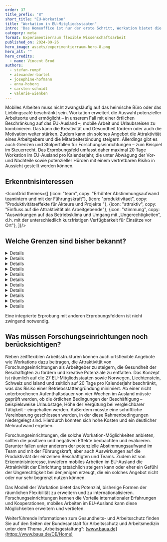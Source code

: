 ```yaml
---
order: 37
title_prefix: "8"
short_title: "EU-Workation"
title: "Workation in EU-Mitgliedsstaaten"
intro: 'Das Homeoffice ist nur der erste Schritt, Workation bietet die Möglichkeit, noch ortsflexibler zu arbeiten. Im Erprobungsfeld „Workation in EU-Mitgliedsstaaten“ geht es darum, mobiles Arbeiten und Urlaubsreisen zu verbinden.'
category: meta
format: Experimentierraum flexible Wissenschaftsarbeit
published_on: 2024-09-26
hero_image: assets/experimentierraum-hero-8.png
hero_alt: ""
hero_credits:
  - name: Vincent Brod
authors:
  - stefan-rumpf
  - alexander-bartel
  - josephine-hofmann
  - anna-hoberg
  - carsten-schmidt
  - valerie-wienken
---
```


<Leadin>Mobiles Arbeiten</Leadin> muss nicht zwangsläufig auf das heimische Büro oder das Lieblingscafé beschränkt sein. Workation erweitert die Auswahl potenzieller Arbeitsorte und ermöglicht – in unserem Fall mit einer örtlichen Beschränkung auf das EU-Ausland –, mobile Arbeit und Urlaubsreisen zu kombinieren. Das kann die Kreativität und Gesundheit fördern oder auch die Motivation weiter stärken. Zudem kann ein solches Angebot die Attraktivität eines Arbeitgebers und die Mitarbeiterbindung steigern. Allerdings gibt es auch Grenzen und Stolperfallen für Forschungseinrichtungen – zum Beispiel im Steuerrecht. Das Erprobungsfeld umfasst daher maximal 20 Tage Workation im EU-Ausland pro Kalenderjahr, die unter Abwägung der Vor- und Nachteile sowie potenzieller Hürden mit einem vertretbaren Risiko in Aussicht gestellt werden können.

## Erkenntnisinteressen

<IconGrid themes={[
  {icon: "team", copy: "Erhöhter Abstimmungsaufwand teamintern und mit der Führungskraft"},
  {icon: "produktivitaet", copy: "Produktivitätseffekte für Akteure und Projekte "},
  {icon: "attraktiv", copy: "Einfluss auf die Attraktivität als Arbeitgebende"},
  {icon: "stimmung", copy: "Auswirkungen auf das Betriebsklima und Umgang mit „Ungerechtigkeiten“, d.h. mit der unterschiedlich kurzfristigen Verfügbarkeit für Einsätze vor Ort"},
]}/>

## Welche Grenzen sind bisher bekannt?

<DetailsGroup>

<Details summary="Arbeitsrechtliche Grenzen">

- Vor Ort gilt der lokale Arbeitsschutz, zum Beispiel lokale Arbeitszeitgesetze.
- Reisekalender müssen zur Risikobegrenzung von der mobil arbeitenden Person geführt und beim Arbeitgeber eingereicht werden, um eine Überschreitung der festgelegten Tage überprüfen zu können.
- Zu klären ist, ob die Absprachen zur Arbeit im Ausland in einer schriftlichen Vereinbarung mit den Beschäftigten festgehalten werden sollten/müssten. Dazu gehören insbesondere die Übernahme von Kosten, das Recht zur Beendigung des Auslandsaufenthalts und weitere Absprachen. Andererseits könnte eine schriftliche Vereinbarung dazu führen, dass der Arbeitgeber verpflichtet ist, den Telearbeitsplatz auf Arbeitsschutzsicherheit hin zu prüfen und ggf. auszustatten.

</Details>

<Details summary="Technische Grenzen">

- Grundsätzlich gilt die Datenschutzgrundverordnung (DSGVO). Trotz europäischer Regelung existiert indes ein unterschiedlicher Umgang mit Daten in den verschiedenen Ländern.
- Regelungsbedarf von Zusatzkosten, z. B. Mobilfunkkosten im Ausland oder bei Austausch von defektem Endgerät im Ausland

</Details>

<Details summary="Prozessuale Grenzen">

- Richtlinie „Arbeiten im Ausland“ zusätzlich zur (Gesamt-)Betriebsvereinbarung mobile Arbeit oder ergänzt um Zusatzregelungen (bestehende OAs, IT-Anwendungen etc.) – ein klarer, verbindlicher Rahmen für die Organisation ist wichtig, da die Überschreitung rechtlicher Grenzen (Steuer, Sozialversicherung) Haftungsrisiken für Arbeitgeber birgt.
- Potenzielle Einschränkung für bestimmte, sehr verantwortungsvolle Positionen auf Managementebene
- Aufwand/Ressourcen in der HR-Abteilung der jeweiligen Forschungseinrichtung oder Zentraladministration, da Vorprüfungen erforderlich sind und administrative Pflichten erfüllt werden müssen (A1-Bescheinigung, EU-Meldepflichten).

</Details>

<Details summary="Führungs- und teambezogene Grenzen">

- Eine Abstimmung der entsprechenden räumlichen Abwesenheiten im Gesamtteam ist erforderlich, um Aufgaben vor Ort zu bewältigen.
- Umgang mit (vermeintlichen) Gerechtigkeitsproblemen
- Potenzieller Umgang mit kunden-und partnerseitigen Irritationen

</Details>

<Details summary="Kulturelle Grenzen">

Um attraktive, faire und transparente Regelungen zwischen Beschäftigten und Arbeitgebern zu schaffen, ist konstruktives Vertrauen im Kontext ortsflexibler Arbeiten wichtig. Dies betrifft unter anderem:

- Abstimmungsaufwand im Team und mit Führungskräften
- Atmosphäre im Team und Umgang mit potenziellen Ungerechtigkeiten bei unterschiedlichen Anforderungen an die Personen und ihre Verantwortungsbereiche, z. B. kurzfristige Verfügbarkeit vor Ort

</Details>

<Details summary="Steuerrechtliche Grenzen">

Maximale Grenze pro Kalenderjahr: 183 Aufenthaltstage (inkl. An-/Abreise, Urlaub usw.), da sonst Lohnsteuer-Abführungspflichten im Ausland entstehen.

</Details>


<Details summary="Sozialversicherungsrechtliche Grenzen">

Die A1-Bescheinigung ist Voraussetzung für die Entsendung. Der Arbeitgeber muss die erforderliche A1-Bescheinigung beantragen, sodass der Aufwand beim Arbeitgeber liegt.
- Risiken entstehen zudem, wenn Beschäftigte ohne Bescheinigung im Ausland arbeiten, weil zusätzliche Sozialversicherungsbeiträge im Ausland verlangt werden könnten.

</Details>

<Details summary="Tarifvertragliche Grenzen">

Nicht bekannt

</Details>

<Details summary="Gesundheitliche Grenzen">

Nicht bekannt. Nach bisherigem Kenntnisstand könnte sich mobiles Arbeiten im Ausland positiv auf die Gesundheit der Beschäftigten auswirken.

</Details>

<Details summary="Sonstige Hürden/Grenzen">

- Sonderthemen: Gefährdungsbeurteilung, berufsgenossenschaftliche Unfallversicherung auch im Ausland
- Prüfung von EU-Meldepflichten, eventuell Meldung im ausländischen Staat; Bußgelder drohen bei etwaigen Verstößen gegen die Meldepflicht.
- Die Erweiterung um die EFTA-Staaten ist möglich, weil für diese ebenfalls die VO 883/2024 zum Sozialrecht sowie zum Beispiel die europäischen Regelungen zum Datenschutz gelten.
- Die Freizügigkeit gilt nicht für Drittstaatsangehörige. Beispiel: Die Aufenthalts- und Arbeitserlaubnis für einen indischen Mitarbeiter gilt in Deutschland nicht automatisch auch für andere Mitgliedsstaaten –
möglicherweise sind zusätzliche Anträge oder ein Visum erforderlich. Im Falle einer Staatsangehörigkeit außerhalb der EU/EWR/Schweiz muss ggf. ein Aufenthaltstitel beantragt werden.

</Details>

<Details summary="Offene Frage">

Macht eine TISAX-Zertifizierung eine Anpassung von Geheimhaltungsklauseln notwendig?

</Details>

</DetailsGroup>

<Callout title="Zu welchen anderen Erprobungsfeldern besteht ein enger Bezug?">

Eine integrierte Erprobung mit anderen Erprobungsfeldern ist nicht zwingend notwendig.

</Callout>

<IconTile to="/experimentierraum-flexible-wissenschaftsarbeit#ortsflexible-arbeitsmoglichkeiten" eyebrow="Zuordnung im Experimentierraum" body="Ortsflexible und attraktive Arbeitsmöglichkeiten (OaA)" icon="place"/>

## Was müssen Forschungseinrichtungen noch berücksichtigen?

Neben zeitflexiblen Arbeitsstrukturen können auch ortsflexible Angebote wie Workations dazu beitragen, die Attraktivität von Forschungseinrichtungen als Arbeitgeber zu steigern, die Gesundheit der Beschäftigten zu fördern und kreative Potenziale zu entfalten. Das Konzept ist räumlich auf die 27 EU-Mitgliedsstaaten sowie Norwegen, Liechtenstein, Schweiz und Island und zeitlich auf 20 Tage pro Kalenderjahr beschränkt, was das Risiko einer Betriebsstättengründung minimiert. Ab einer nicht unterbrochenen Aufenthaltsdauer von vier Wochen im Ausland müsste geprüft werden, ob die örtlichen Bedingungen der Beschäftigung – beispielsweise Urlaubstage, Höhe der Vergütung bei vergleichbarer Tätigkeit – eingehalten werden. Außerdem müsste eine schriftliche Vereinbarung geschlossen werden, in der diese Rahmenbedingungen niedergelegt sind. Hierdurch könnten sich hohe Kosten und ein deutlicher Mehraufwand ergeben.

Forschungseinrichtungen, die solche Workation-Möglichkeiten anbieten, sollten die positiven und negativen Effekte beobachten und evaluieren. Darunter fallen unter anderem der potenzielle Abstimmungsaufwand im Team und mit der Führungskraft, aber auch Auswirkungen auf die Produktivität der einzelnen Beschäftigten und Teams. Zudem ist von Erkenntnisinteresse, inwiefern mobiles Arbeiten im EU-Ausland die Attraktivität der Einrichtung tatsächlich steigern kann oder eher ein Gefühl der Ungerechtigkeit bei denjenigen erzeugt, die ein solches Angebot nicht oder nur sehr begrenzt nutzen können.

Das Modell der Workation bietet das Potenzial, bisherige Formen der räumlichen Flexibilität zu erweitern und zu internationalisieren. Forschungseinrichtungen kennen die Vorteile internationaler Erfahrungen und Kooperationen, mobiles Arbeiten im EU-Ausland kann diese Möglichkeiten erweitern und vertiefen.

<Callout>

Weiterführende Informationen zum Gesundheits- und Arbeitsschutz finden Sie auf den Seiten der Bundesanstalt für Arbeitsschutz und Arbeitsmedizin unter dem Thema „Arbeitsgestaltung“: [www.baua.de](https://www.baua.de/DE/Home)

</Callout>

<File file="2024-08-27_Machbarkeitsstudie_Experimentierraum_Webversion-1.pdf" title="Vollständigen Ergebnisbericht herunterladen"/>
